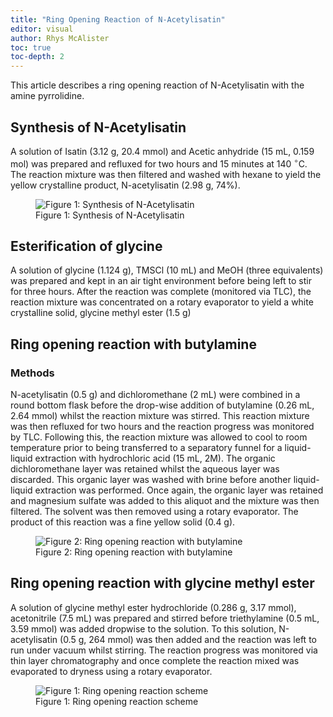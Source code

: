 ```yaml
---
title: "Ring Opening Reaction of N-Acetylisatin"
editor: visual
author: Rhys McAlister
toc: true
toc-depth: 2
---
```


This article describes a ring opening reaction of N-Acetylisatin with the amine pyrrolidine.

## Synthesis of N-Acetylisatin

A solution of Isatin (3.12 g, 20.4 mmol) and Acetic anhydride (15 mL, 0.159 mol) was prepared and refluxed for two hours and 15 minutes at 140 $^{\circ}$C. The reaction mixture was then filtered and washed with hexane to yield the yellow crystalline product, N-acetylisatin (2.98 g, 74%).

::: column-margin
![Figure 1: Synthesis of N-Acetylisatin](images/synthesis-n-acylisatin.png)
:::

## Esterification of glycine

A solution of glycine (1.124 g), TMSCl (10 mL) and MeOH (three equivalents) was prepared and kept in an air tight environment before being left to stir for three hours. After the reaction was complete (monitored via TLC), the reaction mixture was concentrated on a rotary evaporator to yield a white crystalline solid, glycine methyl ester (1.5 g)

## Ring opening reaction with butylamine

### Methods

N-acetylisatin (0.5 g) and dichloromethane (2 mL) were combined in a round bottom flask before the drop-wise addition of butylamine (0.26 mL, 2.64 mmol) whilst the reaction mixture was stirred. This reaction mixture was then refluxed for two hours and the reaction progress was monitored by TLC. Following this, the reaction mixture was allowed to cool to room temperature prior to being transferred to a separatory funnel for a liquid-liquid extraction with hydrochloric acid (15 mL, 2M). The organic dichloromethane layer was retained whilst the aqueous layer was discarded. This organic layer was washed with brine before another liquid-liquid extraction was performed. Once again, the organic layer was retained and magnesium sulfate was added to this aliquot and the mixture was then filtered. The solvent was then removed using a rotary evaporator. The product of this reaction was a fine yellow solid (0.4 g).

::: column-margin
![Figure 2: Ring opening reaction with butylamine](images/Ring-opening-amine.png)
:::

## Ring opening reaction with glycine methyl ester

A solution of glycine methyl ester hydrochloride (0.286 g, 3.17 mmol), acetonitrile (7.5 mL) was prepared and stirred before triethylamine (0.5 mL, 3.59 mmol) was added dropwise to the solution. To this solution, N-acetylisatin (0.5 g, 264 mmol) was then added and the reaction was left to run under vacuum whilst stirring. The reaction progress was monitored via thin layer chromatography and once complete the reaction mixed was evaporated to dryness using a rotary evaporator.

::: column-margin
![Figure 1: Ring opening reaction scheme](Project2.png)
:::

#### 
